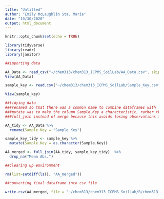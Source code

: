 ```yaml
---
title: "Untitled"
author: "Emily McLaughlin Sta. Maria"
date: "10/30/2020"
output: html_document
---
```


```r
knitr::opts_chunk$set(echo = TRUE)
```

```r

library(tidyverse)
library(readr)
library(janitor)

```



```r
##importing data

AA_Data <- read_csv("~/chem313/chem313_ICPMS_SoilLab/AA_Data.csv", skip = 4)
View(AA_Data)

sample_key <- read.csv("~/chem313/chem313_ICPMS_SoilLab/Sample_Key.csv", skip=0)

View(sample_key)

```


```r

##tidying data
###renamed so that there was a common name to combine dataframes with
###mutate was to make the column Sample.Key a characteristic, rather than number
###full_join instead of merge because this avoids losing observations that have a lot of NA's

AA_tidy <- AA_Data %>%
  rename(Sample.Key = "Sample Key")

sample_key_tidy <- sample_key %>%
  mutate(Sample.Key = as.character(Sample.Key))

AA_merged <- full_join(AA_tidy, sample_key_tidy)  %>%
  drop_na("Mean Abs.")

##clearing up environment

rm(list=setdiff(ls(), "AA_merged"))

##converting final dataframe into csv file

write.csv(AA_merged, file = "~/chem313/chem313_ICPMS_SoilLab/R/chem313_TidyingAA.csv")


```
